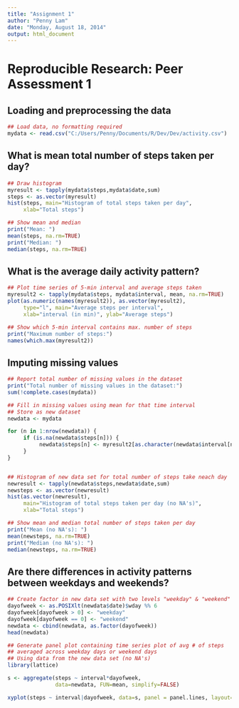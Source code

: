 ```yaml
---
title: "Assignment 1"
author: "Penny Lam"
date: "Monday, August 18, 2014"
output: html_document
---
```


# Reproducible Research: Peer Assessment 1

## Loading and preprocessing the data
```r
## Load data, no formatting required
mydata <- read.csv("C:/Users/Penny/Documents/R/Dev/Dev/activity.csv")
```


## What is mean total number of steps taken per day?
```r
## Draw histogram
myresult <- tapply(mydata$steps,mydata$date,sum)
steps <- as.vector(myresult)
hist(steps, main="Histogram of total steps taken per day",
     xlab="Total steps")

## Show mean and median
print("Mean: ")
mean(steps, na.rm=TRUE)
print("Median: ")
median(steps, na.rm=TRUE)
```

## What is the average daily activity pattern?
```r
## Plot time series of 5-min interval and average steps taken
myresult2 <- tapply(mydata$steps, mydata$interval, mean, na.rm=TRUE)
plot(as.numeric(names(myresult2)), as.vector(myresult2), 
     type="l", main="Average steps per interval", 
     xlab="interval (in min)", ylab="Average steps")

## Show which 5-min interval contains max. number of steps
print("Maximum number of steps:")
names(which.max(myresult2))
```

## Imputing missing values
```r
## Report total number of missing values in the dataset
print("Total number of missing values in the dataset:")
sum(!complete.cases(mydata))

## Fill in missing values using mean for that time interval
## Store as new dataset
newdata <- mydata

for (n in 1:nrow(newdata)) {
     if (is.na(newdata$steps[n])) {
          newdata$steps[n] <- myresult2[as.character(newdata$interval[n])]
     }    
}


## Histogram of new data set for total number of steps take neach day
newresult <- tapply(newdata$steps,newdata$date,sum)
newsteps <- as.vector(newresult)
hist(as.vector(newresult), 
     main="Histogram of total steps taken per day (no NA's)",
     xlab="Total steps")

## Show mean and median total number of steps taken per day
print("Mean (no NA's): ")
mean(newsteps, na.rm=TRUE)
print("Median (no NA's): ")
median(newsteps, na.rm=TRUE)
```

## Are there differences in activity patterns between weekdays and weekends?
```r
## Create factor in new data set with two levels "weekday" & "weekend"
dayofweek <- as.POSIXlt(newdata$date)$wday %% 6
dayofweek[dayofweek > 0] <- "weekday"
dayofweek[dayofweek == 0] <- "weekend"
newdata <- cbind(newdata, as.factor(dayofweek))
head(newdata)

## Generate panel plot containing time series plot of avg # of steps
## averaged across weekday days or weekend days
## Using data from the new data set (no NA's)
library(lattice)

s <- aggregate(steps ~ interval*dayofweek, 
               data=newdata, FUN=mean, simplify=FALSE)

xyplot(steps ~ interval|dayofweek, data=s, panel = panel.lines, layout=c(1,2))

```
